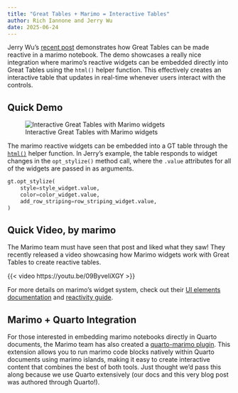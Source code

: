 ```yaml
---
title: "Great Tables + Marimo = Interactive Tables"
author: Rich Iannone and Jerry Wu
date: 2025-06-24
---
```


Jerry Wu's [recent post](https://tech.ycwu.space/posts/gt-marimo-in-quarto/20250612.html) demonstrates how Great Tables can be made reactive in a marimo notebook. The demo showcases a really nice integration where marimo's reactive widgets can be embedded directly into Great Tables using the `html()` helper function. This effectively creates an interactive table that updates in real-time whenever users interact with the controls.

## Quick Demo

![Interactive Great Tables with Marimo widgets](gt_marimo.gif)

The marimo reactive widgets can be embedded into a GT table through the [`html()`](https://posit-dev.github.io/great-tables/reference/html.html) helper function. In Jerry's example, the table responds to widget changes in the `opt_stylize()` method call, where the `.value` attributes for all of the widgets are passed in as arguments.

```python
gt.opt_stylize(
    style=style_widget.value,
    color=color_widget.value,
    add_row_striping=row_striping_widget.value,
)
```

## Quick Video, by marimo

The Marimo team must have seen that post and liked what they saw! They recently released a video showcasing how Marimo widgets work with Great Tables to create reactive tables.

{{< video https://youtu.be/09ByveIiXGY >}}

For more details on marimo's widget system, check out their [UI elements documentation](https://docs.marimo.io/api/inputs/) and [reactivity guide](https://docs.marimo.io/guides/reactivity/).

## Marimo + Quarto Integration

For those interested in embedding marimo notebooks directly in Quarto documents, the Marimo team has also created a [quarto-marimo plugin](https://github.com/marimo-team/quarto-marimo). This extension allows you to run marimo code blocks natively within Quarto documents using marimo islands, making it easy to create interactive content that combines the best of both tools. Just thought we'd pass this along because we use Quarto extensively (our docs and this very blog post was authored through Quarto!).
